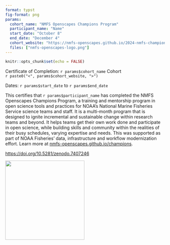 ```yaml
---
format: typst
fig-format: png
params:
  cohort_name: "NMFS Openscapes Champions Program"
  participant_name: "Name"
  start_date: "October 8"
  end_date: "December 4"
  cohort_website: "https://nmfs-openscapes.github.io/2024-nmfs-champions/"
  files: ["nmfs-openscapes-logo.png"]
---
```


```r
knitr::opts_chunk$set(echo = FALSE)
```

```{=typst}
#set page(numbering: none)
```

```{=typst}
#align(center, text(17pt)[
  *NMFS Openscapes Champions Program \ Certificate of Completion*
])
```

Certificate of Completion: `r params$cohort_name` Cohort  
`r paste0("<", params$cohort_website, ">")`

Dates: `r params$start_date` to `r params$end_date`

This certifies that `r params$participant_name` has completed the NMFS Openscapes Champions Program, a training and mentorship program in open science tools and practices for NOAA’s National Marine Fisheries Service science teams and staff. It is a multi-month program that is designed to ignite incremental and sustainable change within research teams and beyond. It helps teams get their own work done and participate in open science, while building skills and community within the realities of their busy schedules, varying expertise and needs. This was supported as part of NOAA Fisheries' data, infrastructure and workflow modernization effort. Learn more at [nmfs-openscapes.github.io/champions](https://nmfs-openscapes.github.io/champions).

<https://doi.org/10.5281/zenodo.7407246>

![](nmfs-openscapes-logo.png){width=250 fig-align="center"}
